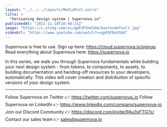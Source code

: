 ```yaml
---
layout: "../../../layouts/MediaPost.astro"
title: >
  "Versioning design system | Supernova.io"
publishedAt: "2021-11-18T18:48:21Z"
image: "https://i.ytimg.com/vi/qpR3FOnU16A/maxresdefault.jpg"
videoUrl: "https://www.youtube.com/watch?v=qpR3FOnU16A"
---
```


Supernova is free to use. Sign up here: https://cloud.supernova.io/signup
Read everything about Supernova here: https://supernova.io

In this series, we walk you through Supernova fundamentals while building your next design system - from tokens, to components, to assets, to building documentation and handing-off resources to your developers, automatically. This video will cover creation and distribution of specific versions of your design system.

---

Follow Supernova on Twitter 👉 https://twitter.com/supernova_io
Follow Supernova on LinkedIn 👉 https://www.linkedin.com/company/supernova-io
Join our Discord Community 👉 https://discord.com/invite/9Au3xFTG7x/
Contact our sales team 👉 sales@supernova.io
